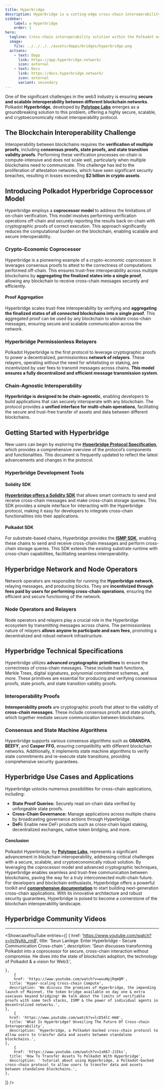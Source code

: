 ```yaml
---
title: Hyperbridge
description: Hyperbridge is a cutting-edge cross-chain interoperability solution within the Polkadot ecosystem, enabling seamless and secure communication across different blockchain networks.
sidebar:
    label: ✪ Hyperbridge
    order: 1
hero:
  tagline: Cross-chain interoperability solution within the Polkadot ecosystem.
  image: 
    file: ../../../../assets/dapps/bridges/hyperbridge.png
  actions:
    - text: Dapp
      link: https://app.hyperbridge.network/
      icon: external
    - text: Docs
      link: https://docs.hyperbridge.network/
      icon: external
      variant: secondary
---
```



One of the significant challenges in the web3 industry is ensuring **secure and scalable interoperability between different blockchain networks**. Polkadot **Hyperbridge**, developed by **[Polytope Labs](/club/orgs/polytope-labs/)** emerges as a groundbreaking solution to this problem, offering a highly secure, scalable, and cryptoeconomically robust interoperability protocol.

## The Blockchain Interoperability Challenge
Interoperability between blockchains requires the **verification of multiple proofs**, including **consensus proofs, state proofs, and state transition validity proofs**. Performing these verification processes on-chain is compute-intensive and does not scale well, particularly when multiple blockchains need to communicate. This challenge has led to the proliferation of attestation networks, which have seen significant security breaches, resulting in losses exceeding **$2 billion in crypto assets**.

## Introducing Polkadot Hyperbridge Coprocessor Model
Hyperbridge employs a **coprocessor model** to address the limitations of on-chain verification. This model involves performing verification operations off-chain and securely reporting the results back on-chain with cryptographic proofs of correct execution. This approach significantly reduces the computational burden on the blockchain, enabling scalable and secure interoperability.

### Crypto-Economic Coprocessor
Hyperbridge is a pioneering example of a crypto-economic coprocessor. It leverages consensus proofs to attest to the correctness of computations performed off-chain. This ensures trust-free interoperability across multiple blockchains by **aggregating the finalized states into a single proof**, allowing any blockchain to receive cross-chain messages securely and efficiently.

#### Proof Aggregation
Hyperbridge scales trust-free interoperability by verifying and **aggregating the finalized states of all connected blockchains into a** **single proof**. This aggregated proof can be used by any blockchain to validate cross-chain messages, ensuring secure and scalable communication across the network.

### Hyperbridge Permissionless Relayers
Polkadot Hyperbridge is the first protocol to leverage cryptographic proofs to power a decentralized, permissionless **network of relayers**. These relayers, operating without the need for whitelisting or staking, are incentivized by user fees to transmit messages across chains. **This model ensures a fully decentralized and efficient message transmission system**.

### Chain-Agnostic Interoperability
**Hyperbridge is designed to be chain-agnostic**, enabling developers to build applications that can securely interoperate with any blockchain. The protocol provides a **unified interface for multi-chain operations**, facilitating the secure and trust-free transfer of assets and data between different blockchains.

## Getting Started with Hyperbridge
New users can begin by exploring the [**Hyperbridge Protocol Specification**](https://docs.hyperbridge.network/protocol), which provides a comprehensive overview of the protocol’s components and functionalities. This document is frequently updated to reflect the latest advancements and changes in the protocol.

### Hyperbridge Development Tools
#### Solidity SDK
[**Hyperbridge offers a Solidity SDK**](https://docs.hyperbridge.network/developers/evm/getting-started) that allows smart contracts to send and receive cross-chain messages and make cross-chain storage queries. This SDK provides a simple interface for interacting with the Hyperbridge protocol, making it easy for developers to integrate cross-chain functionalities into their applications.
#### Polkadot SDK
For substrate-based chains, Hyperbridge provides the [**ISMP SDK**](https://docs.hyperbridge.network/developers/polkadot/integration), enabling these chains to send and receive cross-chain messages and perform cross-chain storage queries. This SDK extends the existing substrate runtime with cross-chain capabilities, facilitating seamless interoperability.

## Hyperbridge Network and Node Operators
Network operators are responsible for running the **Hyperbridge network**, relaying messages, and producing blocks. They are **incentivized through fees paid by users for performing cross-chain operations**, ensuring the efficient and secure functioning of the network.

### Node Operators and Relayers
Node operators and relayers play a crucial role in the Hyperbridge ecosystem by transmitting messages across chains. The permissionless nature of relayers **allows anyone to participate and earn fees**, promoting a decentralized and robust network infrastructure.

## Hyperbridge Technical Specifications
Hyperbridge utilizes **advanced cryptographic primitives** to ensure the correctness of cross-chain messages. These include hash functions, Merkle Trees, digital signatures, polynomial commitment schemes, and more. These primitives are essential for producing and verifying consensus proofs, state proofs, and state transition validity proofs.

### Interoperability Proofs
**Interoperability proofs** are cryptographic proofs that attest to the validity of **cross-chain messages**. These include consensus proofs and state proofs, which together mediate secure communication between blockchains.

### Consensus and State Machine Algorithms
Hyperbridge supports various consensus algorithms such as **GRANDPA**, **BEEFY**, and **Casper FFG**, ensuring compatibility with different blockchain networks. Additionally, it implements state machine algorithms to verify state commitments and re-execute state transitions, providing comprehensive security guarantees.

## Hyperbridge Use Cases and Applications
Hyperbridge unlocks numerous possibilities for cross-chain applications, including:
- **State Proof Queries:** Securely read on-chain data verified by unforgeable state proofs.
- **Cross-Chain Governance:** Manage applications across multiple chains by broadcasting governance actions through Hyperbridge.
- **DeFi:** Enable new DeFi products such as cross-chain liquid staking, decentralized exchanges, native token bridging, and more.

#### Conclusion
Polkadot Hyperbridge, by **[Polytope Labs](/club/orgs/polytope-labs/)**, represents a significant advancement in blockchain interoperability, addressing critical challenges with a secure, scalable, and cryptoeconomically robust solution. By leveraging the coprocessor model and advanced cryptographic techniques, Hyperbridge enables seamless and trust-free communication between blockchains, paving the way for a truly interconnected multi-chain future.
For developers and blockchain enthusiasts, Hyperbridge offers a powerful toolkit and [**comprehensive documentation**](https://docs.hyperbridge.network/) to start building next-generation cross-chain applications. With its innovative architecture and robust security guarantees, Hyperbridge is poised to become a cornerstone of the blockchain interoperability landscape.


## Hyperbridge Community Videos
------------
<ShowcaseYouTube
  entries={[
    {
      href: 'https://www.youtube.com/watch?v=lrcNyAb_rm8',
      title: 'Seun Lanlege: Enter Hyperbridge - Secure Communication Cross-chain ',
      description: 'Seun discusses transforming Polkadot into a coprocessor for secure, cross-chain interaction without compromise. He dives into the state of blockchain adoption, the technology of Polkadot & a vision for Web3.',

    },
        {
        href: 'https://www.youtube.com/watch?v=wuuHpjRqmQM',
      title: 'Hyper-scaling Cross-chain Compute',
      description: 'We discuss the promises of Hyperbridge, the impending launch of Mainnet, the token bridge available on day one & extra usecases beyond bridging! We talk about the limits of verifiable proofs with some tech stacks, ISMP & the power of individual agents in decentralized networks.',
    },
        {
      href: 'https://www.youtube.com/watch?v=lcD54lC-Hm8',
      title: 'What Is Hyperbridge? Unveiling The Future Of Cross-chain Interoperability',
      description: 'Hyperbridge, a Polkadot-backed cross-chain protocol to allow users to transfer data and assets between standalone blockchains.',
    },
        {
        href: 'https://www.youtube.com/watch?v=1sK67-JJIks',
      title: 'How To Transfer Assets To Polkadot With Hyperbridge',
      description: ' tutorial about using Hyperbridge, a Polkadot-backed cross-chain protocol to allow users to transfer data and assets between standalone blockchains.',
    },
  ]} />